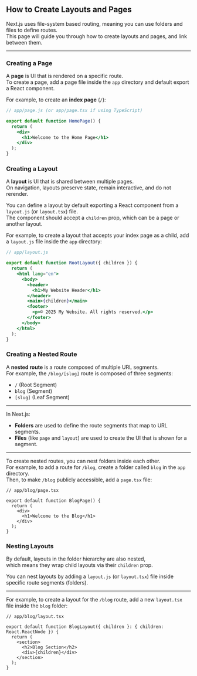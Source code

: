 ## How to Create Layouts and Pages

Next.js uses file-system based routing, meaning you can use folders and files to define routes.  
This page will guide you through how to create layouts and pages, and link between them.

---

### Creating a Page

A **page** is UI that is rendered on a specific route.  
To create a page, add a page file inside the `app` directory and default export a React component.

For example, to create an **index page** (`/`):

```jsx
// app/page.js (or app/page.tsx if using TypeScript)

export default function HomePage() {
  return (
    <div>
      <h1>Welcome to the Home Page</h1>
    </div>
  );
}
```
### Creating a Layout

A **layout** is UI that is shared between multiple pages.  
On navigation, layouts preserve state, remain interactive, and do not rerender.

You can define a layout by default exporting a React component from a `layout.js` (or `layout.tsx`) file.  
The component should accept a `children` prop, which can be a page or another layout.

For example, to create a layout that accepts your index page as a child, add a `layout.js` file inside the `app` directory:

```jsx
// app/layout.js

export default function RootLayout({ children }) {
  return (
    <html lang="en">
      <body>
        <header>
          <h1>My Website Header</h1>
        </header>
        <main>{children}</main>
        <footer>
          <p>© 2025 My Website. All rights reserved.</p>
        </footer>
      </body>
    </html>
  );
}
```
### Creating a Nested Route

A **nested route** is a route composed of multiple URL segments.  
For example, the `/blog/[slug]` route is composed of three segments:

- `/` (Root Segment)
- `blog` (Segment)
- `[slug]` (Leaf Segment)

---

In Next.js:

- **Folders** are used to define the route segments that map to URL segments.
- **Files** (like `page` and `layout`) are used to create the UI that is shown for a segment.

---

To create nested routes, you can nest folders inside each other.  
For example, to add a route for `/blog`, create a folder called `blog` in the `app` directory.  
Then, to make `/blog` publicly accessible, add a `page.tsx` file:

```tsx
// app/blog/page.tsx

export default function BlogPage() {
  return (
    <div>
      <h1>Welcome to the Blog</h1>
    </div>
  );
}
```

### Nesting Layouts

By default, layouts in the folder hierarchy are also nested,  
which means they wrap child layouts via their `children` prop.  

You can nest layouts by adding a `layout.js` (or `layout.tsx`) file inside specific route segments (folders).

---

For example, to create a layout for the `/blog` route, add a new `layout.tsx` file inside the `blog` folder:

```tsx
// app/blog/layout.tsx

export default function BlogLayout({ children }: { children: React.ReactNode }) {
  return (
    <section>
      <h2>Blog Section</h2>
      <div>{children}</div>
    </section>
  );
}
```